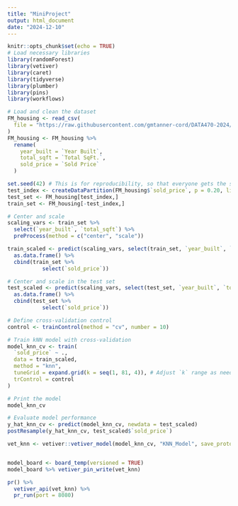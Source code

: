---
title: "MiniProject"
output: html_document
date: "2024-12-10"
---

```{r setup, include=FALSE}
knitr::opts_chunk$set(echo = TRUE)
# Load necessary libraries
library(randomForest)
library(vetiver)
library(caret)
library(tidyverse)
library(plumber)
library(pins)
library(workflows)

# Load and clean the dataset
FM_housing <- read_csv(
  file = "https://raw.githubusercontent.com/gmtanner-cord/DATA470-2024/c39c51759761bff7abd5b42e5ab9ff35bf524515/fmhousing/FM_Housing_2018_2022_clean.csv",
)      
FM_housing <- FM_housing %>%
  rename(
    year_built = `Year Built`,
    total_sqft = `Total SqFt.`,
    sold_price = `Sold Price`
  )

set.seed(42) # This is for reproducibility, so that everyone gets the same answers.
test_index <- createDataPartition(FM_housing$`sold_price`, p = 0.20, list = FALSE)
test_set <- FM_housing[test_index,]
train_set <- FM_housing[-test_index,]

```







```{r}
# Center and scale 
scaling_vars <- train_set %>%
  select(`year_built`, `total_sqft`) %>%
  preProcess(method = c("center", "scale"))

train_scaled <- predict(scaling_vars, select(train_set, `year_built`, `total_sqft`)) %>%
  as.data.frame() %>%
  cbind(train_set %>%
           select(`sold_price`))

# Center and scale in the test set
test_scaled <- predict(scaling_vars, select(test_set, `year_built`, `total_sqft`)) %>%
  as.data.frame() %>%
  cbind(test_set %>%
           select(`sold_price`))

# Define cross-validation control
control <- trainControl(method = "cv", number = 10)

# Train kNN model with cross-validation
model_knn_cv <- train(
  `sold_price` ~ .,
  data = train_scaled,
  method = "knn",
  tuneGrid = expand.grid(k = seq(1, 81, 4)), # Adjust `k` range as needed
  trControl = control
)

# Print the model
model_knn_cv

# Evaluate model performance
y_hat_knn_cv <- predict(model_knn_cv, newdata = test_scaled)
postResample(y_hat_knn_cv, test_scaled$`sold_price`)

```
```{r}

vet_knn <- vetiver::vetiver_model(model_knn_cv, "KNN_Model", save_prototype = TRUE)


model_board <- board_temp(versioned = TRUE)
model_board %>% vetiver_pin_write(vet_knn)

```
```{r}
pr() %>%
  vetiver_api(vet_knn) %>%
  pr_run(port = 8080)

```







